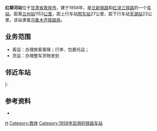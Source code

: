 {{coord|41.534234|94.728284|display=title|type:railwaystation}}
{{noteTA
|1=zh-cn:始发车次; zh-hk:列車班次;
|2=zh-cn:车次; zh-hk:班次;
}}
{{Infobox China railway station
|车站名称=红柳河站
|图片=
|图片介绍=
|车站名称拼音=Hongliuhe
|英文名称 = Hongliuhe Railway Station
|车站代码 = 
|车站位置=[[甘肃省|甘肃省]][[酒泉市|酒泉市]][[敦煌市|敦煌市]]
|坐标=
|归属=[[乌鲁木齐铁路局|乌鲁木齐铁路局]][[哈密车务段|哈密车务段]]
|线路=[[兰新铁路|兰新铁路]]、[[红淖三铁路|红淖三铁路]]
|车站等级=[[四等站_(中铁)|四等站]]
|到发线数目=
|月台数目=
}}
'''红柳河站'''位于[[甘肃省|甘肃省]][[敦煌市|敦煌市]]，建于1958年，是[[兰新铁路|兰新铁路]]和[[红淖三铁路|红淖三铁路]]的一个[[铁路车站|车站]]。距离[[兰州站|兰州站]]1153[[公里|公里]]，距上行车站[[照东站|照东站]]27公里，距下行车站[[天湖站_(新疆维吾尔自治区)|天湖站]]23公里。该站隶属[[乌鲁木齐铁路局|乌鲁木齐铁路局]]。

==业务范围==
*客运：办理旅客乘降；行李、包裹托运；
*货运：办理整车货物发到

== 邻近车站 ==
{{start rail box|[[中国铁路|中国铁路]]}}
{{s-inop|[[照东站|照东站]]|{{站|兰州}}方向}}
{{s-line|[[兰新铁路|兰新铁路]]<br/>←27km 红柳河站 23km→}}
{{s-inop|[[天湖站_(新疆)|天湖站]]|{{站|乌鲁木齐}}方向}}
|-
{{terminus}}
{{s-line|[[红淖三铁路|红淖三铁路]]<br/>← 红柳河站 →}}
{{s-inop|[[河西站|河西站]]|{{站|淖毛湖}}方向}}
{{end box}}

==参考资料==
<references />
*{{cite book|author=吴建民|title=中国铁路旅游|publisher=中国地图出版社|year=2002|pages=158页|isbn=7-5031-3000-8}}

{{兰新铁路}}
{{红淖三铁路}}
{{铁路车站小作品}}

[[Category:酒泉市铁路车站|H]]
[[Category:敦煌|Category:敦煌]]
[[Category:1958年启用的铁路车站|Category:1958年启用的铁路车站]]